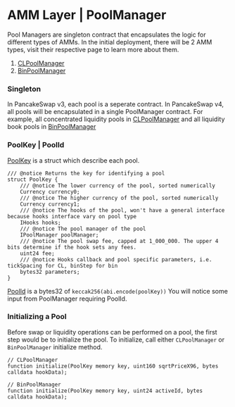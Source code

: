 # AMM Layer | PoolManager

Pool Managers are singleton contract that encapsulates the logic for different types of AMMs. In the initial deployment, there will be 2 AMM types, visit their respective page to learn more about them. 

1. [CLPoolManager](/contracts/v4/overview/amm-layer/concentrated-liquidity)
2. [BinPoolManager](/contracts/v4/overview/amm-layer/liquidity-book)

### Singleton

In PancakeSwap v3, each pool is a seperate contract. In PancakeSwap v4, all pools will be encapsulated in a single PoolManager contract. For example, all concentrated liquidity pools in [CLPoolManager](https://github.com/pancakeswap/pancake-v4-core/blob/main/src/pool-cl/CLPoolManager.sol) and all liquidity book pools in [BinPoolManager](https://github.com/pancakeswap/pancake-v4-core/blob/main/src/pool-bin/BinPoolManager.sol)


### PoolKey | PoolId

[PoolKey](https://github.com/pancakeswap/pancake-v4-core/blob/main/src/types/PoolKey.sol) is a struct which describe each pool.

```
/// @notice Returns the key for identifying a pool
struct PoolKey {
    /// @notice The lower currency of the pool, sorted numerically
    Currency currency0;
    /// @notice The higher currency of the pool, sorted numerically
    Currency currency1;
    /// @notice The hooks of the pool, won't have a general interface because hooks interface vary on pool type
    IHooks hooks;
    /// @notice The pool manager of the pool
    IPoolManager poolManager;
    /// @notice The pool swap fee, capped at 1_000_000. The upper 4 bits determine if the hook sets any fees.
    uint24 fee;
    /// @notice Hooks callback and pool specific parameters, i.e. tickSpacing for CL, binStep for bin
    bytes32 parameters;
}
```


[PoolId](https://github.com/pancakeswap/pancake-v4-core/blob/main/src/types/PoolId.sol) is a bytes32 of `keccak256(abi.encode(poolKey))` You will notice some input from PoolManager requiring PoolId.


### Initializing a Pool

Before swap or liquidity operations can be performed on a pool, the first step would be to initialize the pool. To initialize, call either `CLPoolManager` or `BinPoolManager` initialize method. 

```solidity
// CLPoolManager
function initialize(PoolKey memory key, uint160 sqrtPriceX96, bytes calldata hookData);

// BinPoolManager
function initialize(PoolKey memory key, uint24 activeId, bytes calldata hookData);
```

